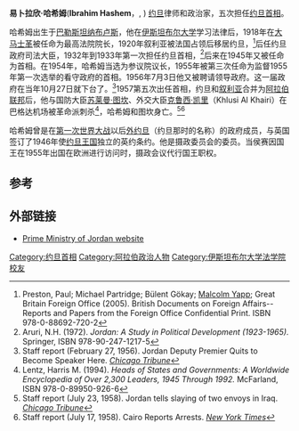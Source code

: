 {{Infobox Prime Minister
| image =
| name = 易卜拉欣·哈希姆
| order          = [[约旦首相|约旦首相]]
| monarch        = [[侯赛因·本·塔拉勒|侯赛因国王]]
| death_date     = 1958年6月14日
| death_place    = [[伊拉克王国|伊拉克]][[巴格达|巴格达]]
| term_start     = 1957年4月24日
| term_end       = 1958年5月18日
| predecessor    = [[侯赛因·法赫里·哈利迪|侯赛因·哈利迪]]
| successor      = [[萨米尔·里法伊|萨米尔·里法伊]]
| birth_date     = 1878年年
| birth_place    = [[巴勒斯坦|巴勒斯坦]][[纳布卢斯|纳布卢斯]]
| party          = 
| religion       = [[逊尼派|逊尼派]]
}}

'''易卜拉欣·哈希姆'''('''Ibrahim Hashem'''，{{lang-ar|<big>إبراهيم هاشم</big>}}, {{bd|1878年||1958年|6月24日|}}) [[约旦|约旦]]律师和政治家，五次担任[[约旦首相|约旦首相]]。

哈希姆出生于[[巴勒斯坦|巴勒斯坦]][[纳布卢斯|纳布卢斯]]，他在[[伊斯坦布尔大学|伊斯坦布尔大学]]学习法律后，1918年在[[大马士革|大马士革]]被任命为最高法院院长，1920年叙利亚被法国占领后移居约旦，<ref name="preston">Preston, Paul; Michael Partridge; Bülent Gökay; [[Malcolm_Yapp|Malcolm Yapp]]; Great Britain Foreign Office (2005). British Documents on Foreign Affairs--Reports and Papers from the Foreign Office Confidential Print. ISBN 978-0-88692-720-2</ref>后任约旦政府司法大臣，1932年到1933年第一次担任约旦首相，<ref name="aruri">Aruri, N.H. (1972). ''Jordan: A Study in Political Development (1923-1965).'' Springer, ISBN 978-90-247-1217-5</ref>后来在1945年又被任命为首相。在1954年，哈希姆当选为参议院议长，1955年被第三次任命为监督1955年第一次选举的看守政府的首相。1956年7月3日他又被聘请领导政府。这一届政府在当年10月27日就下台了。<ref name="trib1956">Staff report (February 27, 1956). Jordan Deputy Premier Quits to Become Speaker Here. ''[[Chicago_Tribune|Chicago Tribune]]''</ref>1957第五次出任首相，约旦和[[叙利亚|叙利亚]]合并为[[阿拉伯联邦|阿拉伯联邦]]后，他与国防大臣[[苏莱曼·图坎|苏莱曼·图坎]]、外交大臣[[克鲁西·凯里|克鲁西·凯里]]（Khlusi Al Khairi）在巴格达机场被革命派刺杀<ref name="lentz">Lentz, Harris M. (1994). ''Heads of States and Governments: A Worldwide Encyclopedia of Over 2,300 Leaders, 1945 Through 1992.'' McFarland, ISBN 978-0-89950-926-6</ref>，哈希姆和图坎身亡。<ref name="tribdeath">Staff report (July 23, 1958). Jordan tells slaying of two envoys in Iraq. ''[[Chicago_Tribune|Chicago Tribune]]''</ref><ref name="nytdeath">Staff report (July 17, 1958). Cairo Reports Arrests. ''[[New_York_Times|New York Times]]''</ref>

哈希姆曾是在[[第一次世界大战|第一次世界大战]]以后[[外约旦|外约旦]]（约旦那时的名称）的政府成员，与英国签订了1946年使[[约旦|约旦王国]]独立的英约条约。他是摄政委员会的委员。当侯赛因国王在1955年出国在欧洲进行访问时，摄政会议代行国王职权。


==参考==
{{reflist}}

==外部链接==
* [http://www.pm.gov.jo Prime Ministry of Jordan website] {{Wayback|url=http://www.pm.gov.jo/ |date=20120105012220 }}
{{约旦首相}}
{{DEFAULTSORT: Hashem, Ibrahim}}
[[Category:约旦首相|Category:约旦首相]]
[[Category:阿拉伯政治人物|Category:阿拉伯政治人物]]
[[Category:伊斯坦布尔大学法学院校友|Category:伊斯坦布尔大学法学院校友]]
